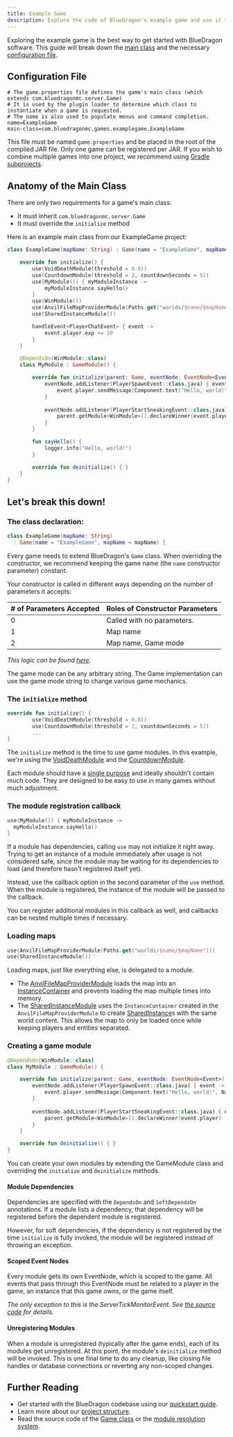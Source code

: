 ```yaml
---
title: Example Game
description: Explore the code of BlueDragon's example game and use it to build your own.
---
```



<LinkCard
  title="Example Game GitHub Repository"
  description="Click here to explore the code of our sample game."
  href="https://github.com/BlueDragonMC/ExampleGame"
/>

Exploring the example game is the best way to get started with BlueDragon software.
This guide will break down the [main class](https://github.com/BlueDragonMC/ExampleGame/blob/main/src/main/kotlin/com/bluedragonmc/games/examplegame/ExampleGame.kt)
and the necessary [configuration file](https://github.com/BlueDragonMC/ExampleGame/blob/main/src/main/resources/game.properties).

## Configuration File

```properties
# The game.properties file defines the game's main class (which extends com.bluedragonmc.server.Game)
# It is used by the plugin loader to determine which class to instantiate when a game is requested.
# The name is also used to populate menus and command completion.
name=ExampleGame
main-class=com.bluedragonmc.games.examplegame.ExampleGame
```

This file must be named `game.properties` and be placed in the root of the compiled JAR file.
Only one game can be registered per JAR. If you wish to combine multiple games into one project, we recommend using [Gradle subprojects](https://docs.gradle.org/current/userguide/multi_project_builds.html).

## Anatomy of the Main Class

There are only two requirements for a game's main class:

- It must inherit `com.bluedragonmc.server.Game`
- It must override the `initialize` method

Here is an example main class from our ExampleGame project:

```kotlin
class ExampleGame(mapName: String) : Game(name = "ExampleGame", mapName = mapName) {

    override fun initialize() {
        use(VoidDeathModule(threshold = 0.0))
        use(CountdownModule(threshold = 2, countdownSeconds = 5))
        use(MyModule()) { myModuleInstance ->
            myModuleInstance.sayHello()
        }
        use(WinModule())
        use(AnvilFileMapProviderModule(Paths.get("worlds/$name/$mapName")))
        use(SharedInstanceModule())

        handleEvent<PlayerChatEvent> { event ->
            event.player.exp += 10
        }
    }

    @DependsOn(WinModule::class)
    class MyModule : GameModule() {

        override fun initialize(parent: Game, eventNode: EventNode<Event>) {
            eventNode.addListener(PlayerSpawnEvent::class.java) { event ->
                event.player.sendMessage(Component.text("Hello, world!", NamedTextColor.AQUA))
            }
            
            eventNode.addListener(PlayerStartSneakingEvent::class.java) { event ->
                parent.getModule<WinModule>().declareWinner(event.player)
            }
        }

        fun sayHello() {
            logger.info("Hello, world!")
        }

        override fun deinitialize() { }
    }
}
```

## Let's break this down!

### The class declaration:
```kotlin
class ExampleGame(mapName: String) 
  : Game(name = "ExampleGame", mapName = mapName) {
```

Every game needs to extend BlueDragon's `Game` class.
When overriding the constructor, we recommend keeping the game name (the `name` constructor parameter) constant.

Your constructor is called in different ways depending on the number of parameters it accepts:

| # of Parameters Accepted | Roles of Constructor Parameters |
| ------------------------ | ------------------------------- |
| 0                        | Called with no parameters.      |
| 1                        | Map name                        |
| 2                        | Map name, Game mode             |

*This logic can be found [here](https://github.com/BlueDragonMC/Server/blob/0f15339656e3755447afcd05bad50d9408399d86/src/main/kotlin/com/bluedragonmc/server/queue/GameLoader.kt#L62-L66).*

The game mode can be any arbitrary string. The Game implementation can use the game mode string to change various game mechanics.

### The `initialize` method

```kotlin
override fun initialize() {
        use(VoidDeathModule(threshold = 0.0))
        use(CountdownModule(threshold = 2, countdownSeconds = 5))
        ...
}
```

The `initialize` method is the time to use game modules. In this example, we're using the [VoidDeathModule](/reference/game-modules/voiddeathmodule) and the [CountdownModule](/reference/game-modules/countdownmodule).

Each module should have a [single purpose](https://en.wikipedia.org/wiki/Single_responsibility_principle) and ideally shouldn't contain much code.
They are designed to be easy to use in many games without much adjustment.

### The module registration callback

```kotlin
use(MyModule()) { myModuleInstance ->
  myModuleInstance.sayHello()
}
```

If a module has dependencies, calling `use` may not initialize it right away.
Trying to get an instance of a module immediately after usage is not considered safe, since the module
may be waiting for its dependencies to load (and therefore hasn't registered itself yet).

Instead, use the callback option in the second parameter of the `use` method.
When the module is registered, the instance of the module will be passed to the callback.

You can register additional modules in this callback as well, and callbacks can be nested multiple times if necessary.

### Loading maps

```kotlin
use(AnvilFileMapProviderModule(Paths.get("worlds/$name/$mapName")))
use(SharedInstanceModule())
```

Loading maps, just like everything else, is delegated to a module.

- The [AnvilFileMapProviderModule](/reference/game-modules/anvilfilemapprovidermodule/) loads the map into an [InstanceContainer](https://wiki.minestom.net/world/instances#instancecontainer) and prevents loading the map multiple times into memory.
- The [SharedInstanceModule](/reference/game-modules/sharedinstancemodule/) uses the `InstanceContainer` created in the `AnvilFileMapProviderModule` to create [SharedInstance](https://wiki.minestom.net/world/instances#sharedinstance)s with the same world content. This allows the map to only be loaded once while keeping players and entities separated.

### Creating a game module

```kotlin
@DependsOn(WinModule::class)
class MyModule : GameModule() {

    override fun initialize(parent: Game, eventNode: EventNode<Event>) {
        eventNode.addListener(PlayerSpawnEvent::class.java) { event ->
            event.player.sendMessage(Component.text("Hello, world!", NamedTextColor.AQUA))
        }
        
        eventNode.addListener(PlayerStartSneakingEvent::class.java) { event ->
            parent.getModule<WinModule>().declareWinner(event.player)
        }
    }

    override fun deinitialize() { }
}
```

You can create your own modules by extending the GameModule class and overriding the `initialize` and `deinitialize` methods.

#### Module Dependencies

Dependencies are specified with the `DependsOn` and `SoftDependsOn` annotations.
If a module lists a dependency, that dependency will be registered before the dependent module is registered.

However, for soft dependencies, if the dependency is not registered by the time `initialize` is fully invoked, the module will be registered instead of throwing an exception.

#### Scoped Event Nodes

Every module gets its own EventNode, which is scoped to the game. All events that pass through this EventNode must be related to a player in the game, an instance that this game owns, or the game itself.

_The only exception to this is the ServerTickMonitorEvent. See [the source code](https://github.com/BlueDragonMC/Server/blob/b05b09ad229ccf85da20130510c9c1cdf90bbeed/common/src/main/kotlin/com/bluedragonmc/server/Game.kt#L93-L100) for details._

#### Unregistering Modules

When a module is unregistered (typically after the game ends), each of its modules get unregistered.
At this point, the module's `deinitialize` method will be invoked.
This is one final time to do any cleanup, like closing file handles or database connections or reverting any non-scoped changes.

## Further Reading

- Get started with the BlueDragon codebase using our [quickstart guide](/intro/quickstart).
- Learn more about our [project structure](/intro/project-structure).
- Read the source code of the [Game class](https://github.com/BlueDragonMC/Server/blob/main/common/src/main/kotlin/com/bluedragonmc/server/Game.kt) or the [module resolution system](https://github.com/BlueDragonMC/Server/blob/main/common/src/main/kotlin/com/bluedragonmc/server/ModuleHolder.kt).